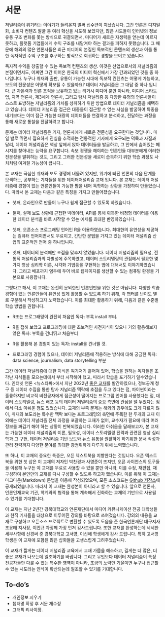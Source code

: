 # 서문 {.unnumbered}

저널리즘이 위기라는 이야기가 들려온지 벌써 십수년이 지났습니다. 그간 언론은 디지털화, 소비자 컨텐츠 발굴 등 여러 혁신을 시도해 보았지만, 많은 시도들이 인터넷의 정보 유통 구조 변화를 쫓는 방식으로 귀결되면서, 미디어가 새로운 자생력을 얻는데 이르지 못하고, 플랫폼 기업들에게 수익 구조를 내맡겨야 하는 결과를 피하지 못했습니다. 그 때문에 해외의 많은 언론사들은 최근 미디어의 본질인 독보적인 콘텐츠의 생산과 이를 통한 독자적인 수익 구조를 추구하는 방식으로 회귀하는 경향을 보이고 있습니다.

독자적 수익을 창출할 수 있는 독보적 컨텐츠의 생산. 이것은 산업으로서의 저널리즘의 본질이면서도, 어쩌면 그간 이어온 한국의 미디어 혁신에서 가장 간과되었던 것들 중 하나입니다. 누구나 취재와 출판, 유통이 가능한 시대에 독보적 컨텐츠는 어떻게 가능하고, 보도의 전문성은 어떻게 확보될 수 있을까요? 데이터 저널리즘은 그 대답 중 하나 입니다. 큰 자본력과 언론 조직을 보유하고 있는 리거시 미디어 뿐만 아니라, 미디어 스타트업, 지역 언론사, 제3세계 언론사, 그리고 탐사 저널리즘 등 다양한 유형의 언론사들이 스스로 표방하는 저널리즘의 가치를 성취하기 위한 방법으로 데이터 저널리즘을 채택하고 있습니다. 데이터 저널리즘 접근은 대중들이 접근할 수 없는 사실을 발굴하여 특종을 내기보다는 이미 접근 가능한 대량의 데이터들을 연결하고 분석하고, 전달하는 과정을 통해 새로운 통찰을 전달하려고 합니다.

문제는 데이터 저널리즘은 기자, 언론사에게 새로운 전문성을 요구한다는 것입니다. 매일 발로 뛰면서 집요하게 진실을 추적하는 전통적인 기자에게 요구되는 덕목과 자질과 달리, 데이터 저널리즘은 책상 앞에서 앉아 데이터들을 발굴하고, 그 안에서 숨어있는 메시지를 찾아내는 능력을 요구합니다. 속보 경쟁을 해야하는 언론인들 대부분에게 이러한 전문성을 발휘하는 것도, 그리고 그러한 전문성을 새로이 습득하기 위한 학습 과정도 사치처럼 여겨질 가능성이 큽니다..

본 교재는 극심한 취재와 보도 경쟁에 내몰려 있지만, 위기에 빠진 언론의 다음 단계를 모색하는, 공부하는 기자들을 위한 데이터저널리즘 교재 입니다. 본 교재는 데이터 저널리즘에 경험이 없는 언론인들이 가능한 짬을 내어 독학하는 상황을 가정하여 만들었습니다. 따라서 본 교재는 다음과 같은 특징을 가지고 만들어졌습니다.

-   첫째, 온라인으로 만들어 누구나 쉽게 접근할 수 있도록 하였습니다.

-   둘째, 실제 보도 상황에 근접한 빅데이터, API를 통해 획득한 비정형 데이터를 이용한 데이터 분석을 바로 시작할 수 있는 예제를 최대한 반영하였습니다.

-   셋째, 오픈소스 프로그래밍 언어인 R을 이용하였습니다. 최대한의 유연성을 제공하는 컴퓨터 언어이면서도 무료이고, 간단한 문법을 가지고 있는 데이터 저널리즘 산업의 표준적인 언어 중 하나입니다.

-   넷째, 데이터의 분석에만 초점을 맞추지 않았습니다. 데이터 저널리즘의 필요성, 전통적 저널리즘과의 차별성에 주목하였고, 데이터 스토리텔링의 관점에서 필요한 몇 가지 영상 심리학 이론, 시각화 기법등을 구현하는 법에 대해서도 이야기하였습니다. 그리고 배포까지 염두에 두어 바로 웹페이지를 생산할 수 있는 컴퓨팅 환경을 기본으로 사용합니다.

그렇다고 해서, 이 교재는 완전히 문외한인 언론인만을 위한 것은 아닙니다. 다양한 학습 경험이 있는 언론인들이 유연성 있게 활용할 수 있도록 하기 위해, 각 챕터를 난이도 별로 구분해서 작성하고자 노력했습니다. 이를 최대한 활용하기 위해, 다음과 같은 수준별 학습 방법을 권합니다.

-   R또는 프로그래밍이 완전히 처음인 독자: 부록 install 부터.

-   R을 접해 보았고 프로그래밍에 대한 초보적인 사전지식이 있으나 거의 활용해보지 않은 독자: 부록을 건너뛰고 처음부터

-   R을 활용해 본 경험이 있는 독자: install을 건너뛸 것.

-   프로그래밍 경험이 있으나, 데이터 저널리즘에 적용하는 방식에 대해 궁금한 독자: data science, journalism, data storytelling 부분

그간 데이터 저널리즘에 대한 지식은 여기저기 흩어져 있어, 학습을 원하는 독자들은 조각난 지식들을 모으는데에서 부터 시작해야 했고, 따라서 학습을 포기하기 일수였습니다. 인터넷 언론 <뉴스타파>에서 지난 2022년 [좋은 교재](https://www.aladin.co.kr/shop/wproduct.aspx?ItemId=297325074)를 발간하였으나, 정보공개 청구 등 데이터 수집을 통한 탐사 저널리즘 맥락에 초점을 두고 있다는 점, 파이썬이라는 훌륭하지만 비교적 비전공자에게 접근성이 떨어지는 프로그램 언어를 사용했다는 점, 데이터 스토리텔링, 뉴스 배포 등의 데이터 저널리즘의 중요 측면에 관심을 덜 두었다는 점에서 다소 아쉬운 점도 있었습니다. 교재의 부족 문제는 해외의 경우에도 크게 다르지 않아, 취재와 보도라는 특수한 맥락 보다는 프로그래밍의 측면에 주목한 한 두개의 교재 이외에는 데이터 저널리즘 전체 과정을 포괄하는 교재가 없어, 교수자가 필요에 따라 여러 정보를 짜깁기 해야 하는 상황이 반복되었습니다. 이러한 아쉬움을 달래보고자, 본 교재는 가능한 데이터 저널리즘의 이론, 필요성, 데이터 스토리텔링 전략과 관련된 영상 심리학과 그 구현, 데이터 저널리즘 기반 보도와 뉴스 유통을 원활하게 하기위한 문서 작성과 관리 전략까지 다양한 분야를 최대한 광범위하게 다루기 위해 노력했습니다. 

또 하나, 이 교재의 중요한 특증은, 오픈 텍스트북을 지향한다는 것입니다. 오픈 텍스트북을 위한 첫 삽은 이 교재의 저자인 박찬경과 사영준이 뜨지만, 오픈 사이언스의 도구들을 이용해 누구든 이 교재를 무료로 사용할 수 있을 뿐만 아니라, 이를 수정, 재편집, 재구성하여 본인만의 교재를 다시 구성할 수 있도록 하고자 했습니다. 이를 위해 이 교재는 마크다운(Markdown) 문법을 이용해 작성되었으며, 모든 소스코드는 [Github 저장소](https://github.com/pakchank/data_book)에 공개되었습니다. 따라서 이 교재는 완성본이 아니라고 할 수 있습니다. 앞으로 언론사, 언론인재교육 기관, 학계와의 협력을 통해 계속해서 진화하는 교재의 기반으로 사용될 수 있기를 기대합니다. 

이 교재는 지난 2년간 경북대학교와 언론재단에서 미디어 커뮤니케이션 전공 대학생들과 현직 기자들을 대상으로 이루어진 강의를 바탕으로 쓰여졌습니다. 강의의 내용을 교재로 구성하고 오픈소스 프로젝트로 변환할 수 있도록 도움을 준 한국언론재단 대구지사 조윤태 지사장, 이민규 과장께 가장 먼저 감사드립니다. 또한 교재를 완성하는데 세세한 세부사항에 신경써 준 경북대학교 고서영, 이신애 학생에게 감사 드립니다. 특히 고서영 학생은 이 교재에 포함된 많은 삽화들을 고생스럽게 그려주었습니다.

이 교재가 짧게는 데이터 저널리즘 교육에서 교재 가뭄을 해소하고, 길게는 더 많은, 더 좋은 교재가 나오는데 일조하기를 바랍니다. 그리고 무엇보다 데이터 저널리즘이 특정 전공자들만 다룰 수 있는 특수한 영역이 아니라, 조금의 노력만 기울이면 누구나 접근할 수 있는 시도라는 인식이 확산되는데 일조할 수 있기를 기대합니다.

## To-do's

- 개인정보 지우기
- 챕터명 확정 후 서문 재수정
- 그래픽 리사이징.
